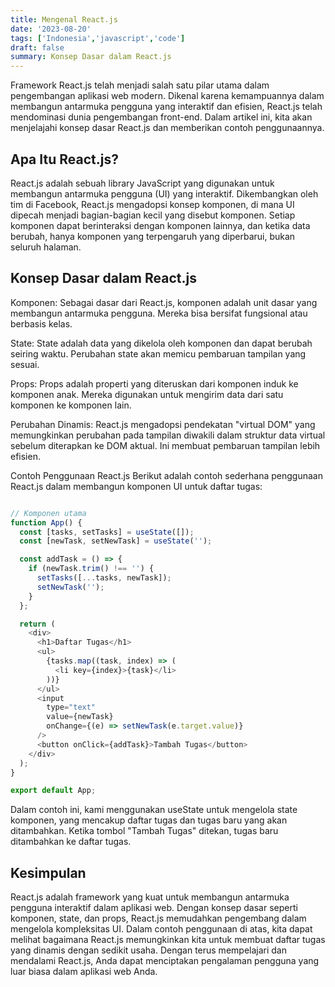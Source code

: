 ```yaml
---
title: Mengenal React.js
date: '2023-08-20'
tags: ['Indonesia','javascript','code']
draft: false
summary: Konsep Dasar dalam React.js
---
```



Framework React.js telah menjadi salah satu pilar utama dalam pengembangan aplikasi web modern. Dikenal karena kemampuannya dalam membangun antarmuka pengguna yang interaktif dan efisien, React.js telah mendominasi dunia pengembangan front-end. Dalam artikel ini, kita akan menjelajahi konsep dasar React.js dan memberikan contoh penggunaannya.

## Apa Itu React.js?
React.js adalah sebuah library JavaScript yang digunakan untuk membangun antarmuka pengguna (UI) yang interaktif. Dikembangkan oleh tim di Facebook, React.js mengadopsi konsep komponen, di mana UI dipecah menjadi bagian-bagian kecil yang disebut komponen. Setiap komponen dapat berinteraksi dengan komponen lainnya, dan ketika data berubah, hanya komponen yang terpengaruh yang diperbarui, bukan seluruh halaman.

## Konsep Dasar dalam React.js
Komponen: Sebagai dasar dari React.js, komponen adalah unit dasar yang membangun antarmuka pengguna. Mereka bisa bersifat fungsional atau berbasis kelas.

State: State adalah data yang dikelola oleh komponen dan dapat berubah seiring waktu. Perubahan state akan memicu pembaruan tampilan yang sesuai.

Props: Props adalah properti yang diteruskan dari komponen induk ke komponen anak. Mereka digunakan untuk mengirim data dari satu komponen ke komponen lain.

Perubahan Dinamis: React.js mengadopsi pendekatan "virtual DOM" yang memungkinkan perubahan pada tampilan diwakili dalam struktur data virtual sebelum diterapkan ke DOM aktual. Ini membuat pembaruan tampilan lebih efisien.

Contoh Penggunaan React.js
Berikut adalah contoh sederhana penggunaan React.js dalam membangun komponen UI untuk daftar tugas:

```javascript

// Komponen utama
function App() {
  const [tasks, setTasks] = useState([]);
  const [newTask, setNewTask] = useState('');

  const addTask = () => {
    if (newTask.trim() !== '') {
      setTasks([...tasks, newTask]);
      setNewTask('');
    }
  };

  return (
    <div>
      <h1>Daftar Tugas</h1>
      <ul>
        {tasks.map((task, index) => (
          <li key={index}>{task}</li>
        ))}
      </ul>
      <input
        type="text"
        value={newTask}
        onChange={(e) => setNewTask(e.target.value)}
      />
      <button onClick={addTask}>Tambah Tugas</button>
    </div>
  );
}

export default App;
```
Dalam contoh ini, kami menggunakan useState untuk mengelola state komponen, yang mencakup daftar tugas dan tugas baru yang akan ditambahkan. Ketika tombol "Tambah Tugas" ditekan, tugas baru ditambahkan ke daftar tugas.

## Kesimpulan
React.js adalah framework yang kuat untuk membangun antarmuka pengguna interaktif dalam aplikasi web. Dengan konsep dasar seperti komponen, state, dan props, React.js memudahkan pengembang dalam mengelola kompleksitas UI. Dalam contoh penggunaan di atas, kita dapat melihat bagaimana React.js memungkinkan kita untuk membuat daftar tugas yang dinamis dengan sedikit usaha. Dengan terus mempelajari dan mendalami React.js, Anda dapat menciptakan pengalaman pengguna yang luar biasa dalam aplikasi web Anda.
